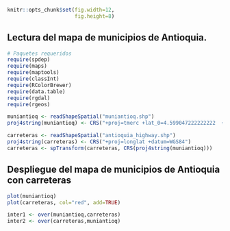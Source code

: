 ```r
knitr::opts_chunk$set(fig.width=12, 
                      fig.height=8)
```

## Lectura del mapa de municipios de Antioquia.

```r
# Paquetes requeridos
require(spdep)
require(maps)
require(maptools)
require(classInt)
require(RColorBrewer)
require(data.table)
require(rgdal)
require(rgeos)
```

```r
muniantioq <- readShapeSpatial("muniantioq.shp")
proj4string(muniantioq) <- CRS("+proj=tmerc +lat_0=4.599047222222222  +lon_0=-74.08091666666667 +k=1 +x_0=1000000 +y_0=1000000 +ellps=intl +towgs84=307,304,-318,0,0,0,0 +units=m +no_defs")
```

```r
carreteras <- readShapeSpatial("antioquia_highway.shp")
proj4string(carreteras) <- CRS("+proj=longlat +datum=WGS84")
carreteras <- spTransform(carreteras, CRS(proj4string(muniantioq)))
```

## Despliegue del mapa de municipios de Antioquia con carreteras
```r
plot(muniantioq)
plot(carreteras, col="red", add=TRUE)
```

```r
inter1 <- over(muniantioq,carreteras)
inter2 <- over(carreteras,muniantioq)
```

